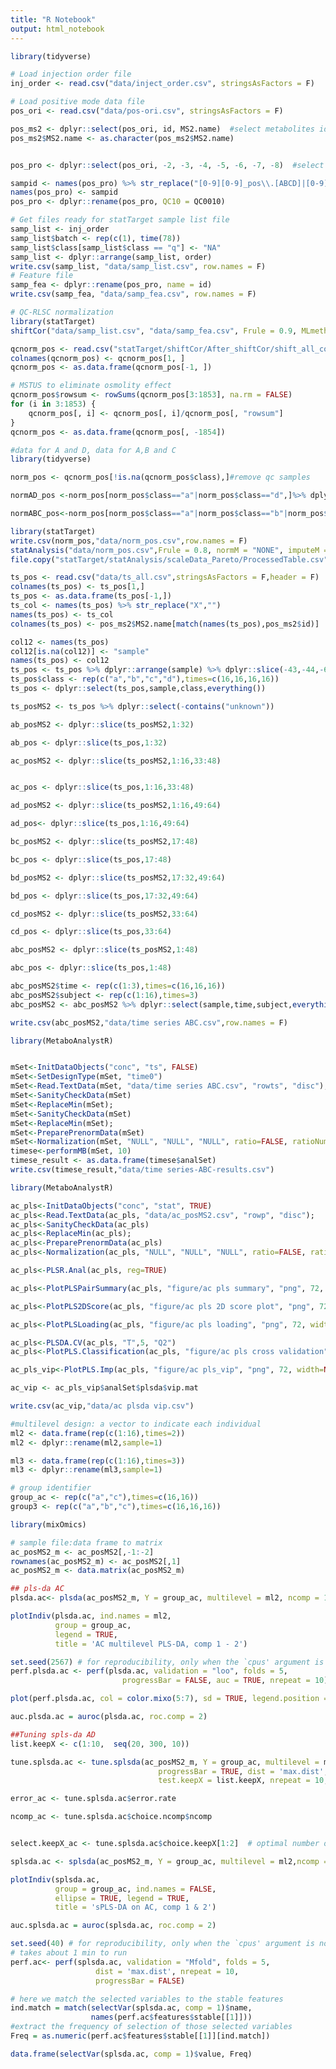 ```yaml
---
title: "R Notebook"
output: html_notebook
---
```


```r
library(tidyverse)

# Load injection order file
inj_order <- read.csv("data/inject_order.csv", stringsAsFactors = F)

# Load positive mode data file
pos_ori <- read.csv("data/pos-ori.csv", stringsAsFactors = F)

pos_ms2 <- dplyr::select(pos_ori, id, MS2.name)  #select metabolites id and MS2 names
pos_ms2$MS2.name <- as.character(pos_ms2$MS2.name)


pos_pro <- dplyr::select(pos_ori, -2, -3, -4, -5, -6, -7, -8)  #select feature profiles for each sample

sampid <- names(pos_pro) %>% str_replace("[0-9][0-9]_pos\\.[ABCD]|[0-9][0-9]_pos\\.QC", "")
names(pos_pro) <- sampid
pos_pro <- dplyr::rename(pos_pro, QC10 = QC0010)
```

```r
# Get files ready for statTarget sample list file
samp_list <- inj_order
samp_list$batch <- rep(c(1), time(78))
samp_list$class[samp_list$class == "q"] <- "NA"
samp_list <- dplyr::arrange(samp_list, order)
write.csv(samp_list, "data/samp_list.csv", row.names = F)
# Feature file
samp_fea <- dplyr::rename(pos_pro, name = id)
write.csv(samp_fea, "data/samp_fea.csv", row.names = F)
```

```r
# QC-RLSC normalization
library(statTarget)
shiftCor("data/samp_list.csv", "data/samp_fea.csv", Frule = 0.9, MLmethod = "QCRLSC", QCspan = 0, imputeM = "KNN")
```

```r

qcnorm_pos <- read.csv("statTarget/shiftCor/After_shiftCor/shift_all_cor.csv", header = F, stringsAsFactors = F)
colnames(qcnorm_pos) <- qcnorm_pos[1, ]
qcnorm_pos <- as.data.frame(qcnorm_pos[-1, ])

# MSTUS to eliminate osmolity effect
qcnorm_pos$rowsum <- rowSums(qcnorm_pos[3:1853], na.rm = FALSE)
for (i in 3:1853) {
    qcnorm_pos[, i] <- qcnorm_pos[, i]/qcnorm_pos[, "rowsum"]
}
qcnorm_pos <- as.data.frame(qcnorm_pos[, -1854])
```

```r
#data for A and D, data for A,B and C
library(tidyverse)

norm_pos <- qcnorm_pos[!is.na(qcnorm_pos$class),]#remove qc samples

normAD_pos <-norm_pos[norm_pos$class=="a"|norm_pos$class=="d",]%>% dplyr::arrange(sample) %>% dplyr::slice(-27,-28)

normABC_pos<-norm_pos[norm_pos$class=="a"|norm_pos$class=="b"|norm_pos$class=="c",]%>% dplyr::arrange(sample)%>% dplyr::slice(-43,-44)
```


```r

library(statTarget)
write.csv(norm_pos,"data/norm_pos.csv",row.names = F)
statAnalysis("data/norm_pos.csv",Frule = 0.8, normM = "NONE", imputeM = "KNN", glog = TRUE,scaling = "Pareto")
file.copy("statTarget/statAnalysis/scaleData_Pareto/ProcessedTable.csv","data/ts_all.csv") #copy transformed and scaled data 

```

```r

ts_pos <- read.csv("data/ts_all.csv",stringsAsFactors = F,header = F)
colnames(ts_pos) <- ts_pos[1,]
ts_pos <- as.data.frame(ts_pos[-1,])
ts_col <- names(ts_pos) %>% str_replace("X","")
names(ts_pos) <- ts_col
colnames(ts_pos) <- pos_ms2$MS2.name[match(names(ts_pos),pos_ms2$id)]

col12 <- names(ts_pos)
col12[is.na(col12)] <- "sample"
names(ts_pos) <- col12
ts_pos <- ts_pos %>% dplyr::arrange(sample) %>% dplyr::slice(-43,-44,-61,-62)
ts_pos$class <- rep(c("a","b","c","d"),times=c(16,16,16,16))
ts_pos <- dplyr::select(ts_pos,sample,class,everything())

ts_posMS2 <- ts_pos %>% dplyr::select(-contains("unknown"))

```


```r

ab_posMS2 <- dplyr::slice(ts_posMS2,1:32)

ab_pos <- dplyr::slice(ts_pos,1:32)

ac_posMS2 <- dplyr::slice(ts_posMS2,1:16,33:48)


ac_pos <- dplyr::slice(ts_pos,1:16,33:48)

ad_posMS2 <- dplyr::slice(ts_posMS2,1:16,49:64)

ad_pos<- dplyr::slice(ts_pos,1:16,49:64)

bc_posMS2 <- dplyr::slice(ts_posMS2,17:48)

bc_pos <- dplyr::slice(ts_pos,17:48)

bd_posMS2 <- dplyr::slice(ts_posMS2,17:32,49:64)

bd_pos <- dplyr::slice(ts_pos,17:32,49:64)

cd_posMS2 <- dplyr::slice(ts_posMS2,33:64)

cd_pos <- dplyr::slice(ts_pos,33:64)

abc_posMS2 <- dplyr::slice(ts_posMS2,1:48)

abc_pos <- dplyr::slice(ts_pos,1:48)
```


```r
abc_posMS2$time <- rep(c(1:3),times=c(16,16,16))
abc_posMS2$subject <- rep(c(1:16),times=3)
abc_posMS2 <- abc_posMS2 %>% dplyr::select(sample,time,subject,everything()) %>% dplyr::arrange(subject,time) %>% dplyr::select(-class)

write.csv(abc_posMS2,"data/time series ABC.csv",row.names = F)
```

```r
library(MetaboAnalystR)


mSet<-InitDataObjects("conc", "ts", FALSE)
mSet<-SetDesignType(mSet, "time0")
mSet<-Read.TextData(mSet, "data/time series ABC.csv", "rowts", "disc");
mSet<-SanityCheckData(mSet)
mSet<-ReplaceMin(mSet);
mSet<-SanityCheckData(mSet)
mSet<-ReplaceMin(mSet);
mSet<-PreparePrenormData(mSet)
mSet<-Normalization(mSet, "NULL", "NULL", "NULL", ratio=FALSE, ratioNum=20)
timese<-performMB(mSet, 10)
timese_result <- as.data.frame(timese$analSet)
write.csv(timese_result,"data/time series-ABC-results.csv")

```

```r
library(MetaboAnalystR)

ac_pls<-InitDataObjects("conc", "stat", TRUE)
ac_pls<-Read.TextData(ac_pls, "data/ac_posMS2.csv", "rowp", "disc");
ac_pls<-SanityCheckData(ac_pls)
ac_pls<-ReplaceMin(ac_pls);
ac_pls<-PreparePrenormData(ac_pls)
ac_pls<-Normalization(ac_pls, "NULL", "NULL", "NULL", ratio=FALSE, ratioNum=20)

ac_pls<-PLSR.Anal(ac_pls, reg=TRUE)

ac_pls<-PlotPLSPairSummary(ac_pls, "figure/ac pls summary", "png", 72, width=NA, 5)

ac_pls<-PlotPLS2DScore(ac_pls, "figure/ac pls 2D score plot", "png", 72, width=NA, 1,2,0.95,0,0)

ac_pls<-PlotPLSLoading(ac_pls, "figure/ac pls loading", "png", 72, width=NA, 1, 2);

ac_pls<-PLSDA.CV(ac_pls, "T",5, "Q2")
ac_pls<-PlotPLS.Classification(ac_pls, "figure/ac pls cross validation", "png", 72, width=NA)

ac_pls_vip<-PlotPLS.Imp(ac_pls, "figure/ac pls_vip", "png", 72, width=NA, "vip", "Comp. 1", 15,FALSE)

ac_vip <- ac_pls_vip$analSet$plsda$vip.mat

write.csv(ac_vip,"data/ac plsda vip.csv")
```




```r
#multilevel design: a vector to indicate each individual
ml2 <- data.frame(rep(c(1:16),times=2))
ml2 <- dplyr::rename(ml2,sample=1)

ml3 <- data.frame(rep(c(1:16),times=3))
ml3 <- dplyr::rename(ml3,sample=1)

# group identifier
group_ac <- rep(c("a","c"),times=c(16,16))
group3 <- rep(c("a","b","c"),times=c(16,16,16))

library(mixOmics)

# sample file:data frame to matrix
ac_posMS2_m <- ac_posMS2[,-1:-2]
rownames(ac_posMS2_m) <- ac_posMS2[,1]
ac_posMS2_m <- data.matrix(ac_posMS2_m)

## pls-da AC
plsda.ac<- plsda(ac_posMS2_m, Y = group_ac, multilevel = ml2, ncomp = 10)

plotIndiv(plsda.ac, ind.names = ml2,
          group = group_ac, 
          legend = TRUE,
          title = 'AC multilevel PLS-DA, comp 1 - 2')

set.seed(2567) # for reproducibility, only when the `cpus' argument is not used
perf.plsda.ac <- perf(plsda.ac, validation = "loo", folds = 5, 
                         progressBar = FALSE, auc = TRUE, nrepeat = 10) 

plot(perf.plsda.ac, col = color.mixo(5:7), sd = TRUE, legend.position = "horizontal")

auc.plsda.ac = auroc(plsda.ac, roc.comp = 2)

##Tuning spls-da AD
list.keepX <- c(1:10,  seq(20, 300, 10))

tune.splsda.ac <- tune.splsda(ac_posMS2_m, Y = group_ac, multilevel = ml2, ncomp = 2, validation = 'Mfold', folds = 5, 
                                 progressBar = TRUE, dist = 'max.dist', measure = "BER",
                                 test.keepX = list.keepX, nrepeat = 10, cpus = 2)

error_ac <- tune.splsda.ac$error.rate 

ncomp_ac <- tune.splsda.ac$choice.ncomp$ncomp


select.keepX_ac <- tune.splsda.ac$choice.keepX[1:2]  # optimal number of variables to select

splsda.ac <- splsda(ac_posMS2_m, Y = group_ac, multilevel = ml2,ncomp = 2, keepX = select.keepX_ac) 

plotIndiv(splsda.ac, 
          group = group_ac, ind.names = FALSE, 
          ellipse = TRUE, legend = TRUE,
          title = 'sPLS-DA on AC, comp 1 & 2')

auc.splsda.ac = auroc(splsda.ac, roc.comp = 2)

set.seed(40) # for reproducibility, only when the `cpus' argument is not used
# takes about 1 min to run
perf.ac<- perf(splsda.ac, validation = "Mfold", folds = 5,
                   dist = 'max.dist', nrepeat = 10,
                   progressBar = FALSE) 

# here we match the selected variables to the stable features
ind.match = match(selectVar(splsda.ac, comp = 1)$name, 
                  names(perf.ac$features$stable[[1]]))
#extract the frequency of selection of those selected variables
Freq = as.numeric(perf.ac$features$stable[[1]][ind.match])

data.frame(selectVar(splsda.ac, comp = 1)$value, Freq)

```

